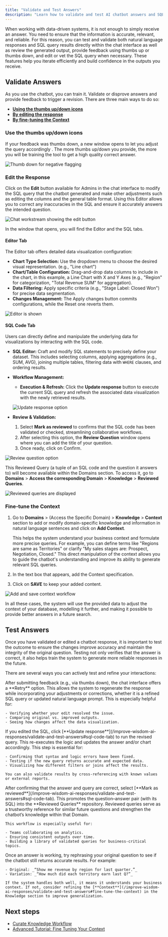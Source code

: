 ```yaml
---
title: "Validate and Test Answers"
description: "Learn how to validate and test AI chatbot answers and SQL queries for accuracy and reliability. This guide covers using feedback, editing SQL, and fine-tuning context to improve data-driven system outputs and build confidence in results."
---
```


When working with data-driven systems, it is not enough to simply receive an answer. You need to ensure that the information is accurate, relevant, and reliable. For this reason, you can test and validate both natural language responses and SQL query results directly within the chat interface as well as review the generated output, provide feedback using thumbs up or thumbs down, and edit or vet the SQL query when necessary. These features help you iterate efficiently and build confidence in the outputs you receive.

## Validate Answers

As you use the chatbot, you can train it. Validate or disprove answers and provide feedback to trigger a revision. There are three main ways to do so:

- [**Using the thumbs up/down icons**](#use-the-thumbs-updown-icons)
- [**By editing the response**](#edit-the-response)
- [**By fine-tuning the Context**](#fine-tune-the-context)

### Use the thumbs up/down icons

If your feedback was thumbs down, a new window opens to let you adjust the query accordingly . The more thumbs up/down you provide, the more you will be training the tool to get a high quality correct answer.

![Thumb down for negative flagging](/images/thumb-downv2.png)

### Edit the Response

Click on the **Edit** button available for Admins in the chat interface to modify the SQL query that the chatbot generated and make other adjustments such as editing the columns and the general table format. Using this Editor allows you to correct any inaccuracies in the SQL and ensure it accurately answers the intended question.

![Chat workstream showing the edit button](/images/chat-workstream-edit.png)

In the window that opens, you will find the Editor and the SQL tabs.

#### Editor Tab

The Editor tab offers detailed data visualization configuration:

- **Chart Type Selection:** Use the dropdown menu to choose the desired visual representation. (e.g., "Line chart")
- **Chart/Table Configuration:** Drag-and-drop data columns to include in the chart, in this example, a Line Chart with X and Y Axes (e.g., "Region" for categorization, "Total Revenue SUM" for aggregation).
- **Data Filtering:** Apply specific criteria (e.g., "Stage Label: Closed Won") for precise data segmentation.
- **Changes Management:**  The Apply changes button commits configurations, while the Reset one reverts them.

![Editor is shown](/images/editor-apply-changesv2.png)

#### SQL Code Tab

Users can directly define and manipulate the underlying data for visualizations by interacting with the SQL code.

- **SQL Editor:** Craft and modify SQL statements to precisely define your dataset. This includes selecting columns, applying aggregations (e.g., SUM, AVG), joining multiple tables, filtering data with `WHERE` clauses, and ordering results.
- **Workflow Management:**
  - **Execution & Refresh:** Click the **Update response** button to execute the current SQL query and refresh the associated data visualization with the newly retrieved results.

  ![Update response option](/images/update-response.png)
- **Review & Validation:**
  1. Select **Mark as reviewed** to confirms that the SQL code has been validated or checked, streamlining collaborative workflows.
  2. After selecting this option, the **Review Question** window opens where you can add the title of your question.
  3. Once ready, click on Confirm.

![Review question option](/images/review-question-v02-em.png)

This Reviewed Query (a tuple of an SQL code and the question it answers to) will become available within the Domains section. To access it, go to **Domains** \> **Access the corresponding Domain** \> **Knowledge** \> **Reviewed Queries**.

![Reviewed queries are displayed](/images/reviewed-queries-aa.png)

### Fine-tune the Context

1. Go to **Domains** \> (Access the Specific Domain) \> **Knowledge** \> **Context** section to add or modify domain-specific knowledge and information in natural language sentences and click on **Add Context**.

   <Info> This helps the system understand your business context and formulate more precise queries. For example, you can define terms like "Regions are same as Territories" or clarify "My sales stages are: Prospect, Negotiation, Closed." This direct manipulation of the context allows you to guide the chatbot's understanding and improve its ability to generate relevant SQL queries. </Info>

2. In the text box that appears, add the Context specification.
3. Click on **SAVE** to keep your added content.

![Add and save context workflow](/images/add-and-save-context.png)

In all these cases, the system will use the provided data to adjust the context of your database, modelling it further, and making it possible to provide better answers in a future search.

## Test Answers

Once you have validated or edited a chatbot response, it is important to test the outcome to ensure the changes improve accuracy and maintain the integrity of the original question. Testing not only verifies that the answer is correct, it also helps train the system to generate more reliable responses in the future.

There are several ways you can actively test and refine your interactions:

<Steps>
  <Step title="Retry with Adjustments" icon="check">
    After submitting feedback (e.g., via thumbs down), the chat interface offers a **Retry** option. This allows the system to regenerate the response while incorporating your adjustments or corrections, whether it is a refined SQL query or updated natural language prompt. This is especially helpful for:

    - Verifying whether your edit resolved the issue.
    - Comparing original vs. improved outputs.
    - Seeing how changes affect the data visualization.
  </Step>
  <Step title="Use the Updated SQL to Re-Query the Dataset" icon="check">
    If you edited the SQL, click [**Update response**](/improve-wisdom-ai-responses/validate-and-test-answers#sql-code-tab) to run the revised query. This re-executes the logic and updates the answer and/or chart accordingly. This step is essential for:

    - Confirming that syntax and logic errors have been fixed.
    - Testing if the new query returns accurate and expected data.
    - Visualizing how different filters or joins affect the results.

    You can also validate results by cross-referencing with known values or external reports.
  </Step>
  <Step title="Mark as Reviewed for Future Accuracy" icon="check">
    After confirming that the answer and query are correct, select [**Mark as reviewed**](/improve-wisdom-ai-responses/validate-and-test-answers#sql-code-tab). This promotes the question–answer pair (with its SQL) into the **Reviewed Queries** repository. Reviewed queries serve as a trustworthy reference for similar future questions and strengthen the chatbot’s knowledge within that Domain.

    This workflow is especially useful for:

    - Teams collaborating on analytics.
    - Ensuring consistent outputs over time.
    - Building a library of validated queries for business-critical topics.
  </Step>
  <Step title="Test for Generalizability" icon="check">
    Once an answer is working, try rephrasing your original question to see if the chatbot still returns accurate results. For example:

    - Original: _“Show me revenue by region for last quarter.”_
    - Variation: _“How much did each territory earn last Q?”_

    If the system handles both well, it means it understands your business context. If not, consider refining the [**Context**](/improve-wisdom-ai-responses/validate-and-test-answers#fine-tune-the-context) in the Knowledge section to improve generalization.
  </Step>
</Steps>

## Next steps

- [Curate Knowledge Workflow](/improve-wisdom-ai-responses/curate-knowledge-workflow)
- [Advanced Tutorial: Fine Tuning Your Context](/setting-up-wisdom-ai/advanced-tutorial-fine-tuning-your-context)